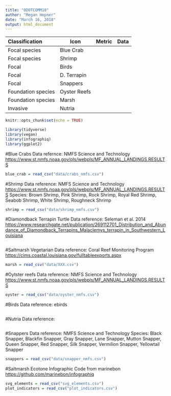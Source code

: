 ```yaml
---
title: "ODOTCOMM18"
author: "Megan Hepner"
date: "March 16, 2018"
output: html_document
---
```


| Classification     | Icon         | Metric | Data |
|:-------------------|--------------|--------|------|
| Focal species      | Blue Crab    | 
| Focal species      | Shrimp       |
| Focal              | Birds        |
| Focal              | D. Terrapin  | 
| Focal              | Snappers     |
| Foundation species | Oyster Reefs |
| Foundation species | Marsh        | 
| Invasive           | Nutria       |

```r
knitr::opts_chunk$set(echo = TRUE)

library(tidyverse)
library(vegan)
library(infographiq)
library(ggplot2)

```

#Blue Crabs 
Data refernce: NMFS Science and Technology <https://www.st.nmfs.noaa.gov/pls/webpls/MF_ANNUAL_LANDINGS.RESULTS> 
```r
blue_crab = read_csv("data/crabs_nmfs.csv") 
```

#Shrimp 
Data reference: NMFS Science and Technology <https://www.st.nmfs.noaa.gov/pls/webpls/MF_ANNUAL_LANDINGS.RESULTS>
Species: Brown Shrimp, Pink Shrimp, Rock Shrimp, Royal Red Shrimp, Seabob Shrimp, White Shrimp, Roughneck Shrimp

```r
shrimp = read_csv("data/shrimp_nmfs.csv") 
```

#Diamondback Terrapin Turtle 
Data reference: Seleman et al. 2014 <https://www.researchgate.net/publication/269112701_Distribution_and_Abundance_of_Diamondback_Terrapins_Malaclemys_terrapin_in_Southwestern_Louisiana> 
```r

```

#Saltmarsh Vegetarian 
Data reference: Coral Reef Monitoring Program  <https://cims.coastal.louisiana.gov/fulltableexports.aspx> 
```r
marsh = read_csv("data/XXX.csv")
```

#Oytster reefs 
Data reference: NMFS Science and Technology <https://www.st.nmfs.noaa.gov/pls/webpls/MF_ANNUAL_LANDINGS.RESULTS>
```r
oyster = read_csv("data/oyster_nmfs.csv")
```

#Birds
Data reference: ebirds 
```r

```

#Nutria 
Data reference:
```Nutria

```

#Snappers
Data reference: NMFS Science and Technology
Species: Black Snapper, Blackfin Snapper, Gray Snapper, Lane Snapper, Mutton Snapper, Queen Snapper, Red Snapper, Silk Snapper, Vermilion Snapper, Yellowtail Snapper
```r
snappers = read_csv("data/snapper_nmfs.csv")
```

#Saltmarsh Ecotone Infographic 
Code from marinebon <https://github.com/marinebon/infographiq> 
```r

svg_elements = read_csv("svg_elements.csv")
plot_indicators = read_csv("plot_indicators.csv")


```
